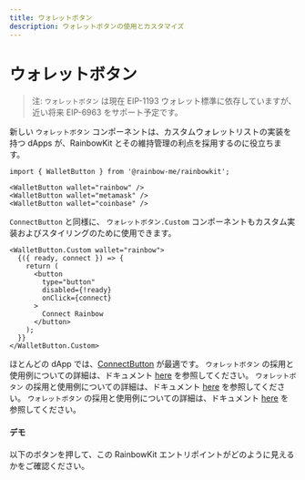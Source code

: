 ```yaml
---
title: ウォレットボタン
description: ウォレットボタンの使用とカスタマイズ
---
```


# ウォレットボタン

> 注: `ウォレットボタン` は現在 EIP-1193 ウォレット標準に依存していますが、近い将来 EIP-6963 をサポート予定です。

新しい `ウォレットボタン` コンポーネントは、カスタムウォレットリストの実装を持つ dApps が、RainbowKit とその維持管理の利点を採用するのに役立ちます。

```tsx
import { WalletButton } from '@rainbow-me/rainbowkit';

<WalletButton wallet="rainbow" />
<WalletButton wallet="metamask" />
<WalletButton wallet="coinbase" />
```

`ConnectButton` と同様に、 `ウォレットボタン.Custom` コンポーネントもカスタム実装およびスタイリングのために使用できます。

```tsx
<WalletButton.Custom wallet="rainbow">
  {({ ready, connect }) => {
    return (
      <button
        type="button"
        disabled={!ready}
        onClick={connect}
      >
        Connect Rainbow
      </button>
    );
  }}
</WalletButton.Custom>
```

ほとんどの dApp では、[ConnectButton](https://www.rainbowkit.com/docs/connect-button) が最適です。 `ウォレットボタン` の採用と使用例についての詳細は、ドキュメント [here](https://www.rainbowkit.com/docs/wallet-button) を参照してください。 `ウォレットボタン` の採用と使用例についての詳細は、ドキュメント [here](https://www.rainbowkit.com/docs/wallet-button) を参照してください。 `ウォレットボタン` の採用と使用例についての詳細は、ドキュメント [here](https://www.rainbowkit.com/docs/wallet-button) を参照してください。

#### デモ

以下のボタンを押して、この RainbowKit エントリポイントがどのように見えるかをご確認ください。

<WalletButtonDemo />
